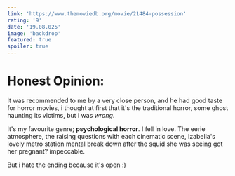 ```yaml
---
link: 'https://www.themoviedb.org/movie/21484-possession'
rating: '9'
date: '19.08.025'
image: 'backdrop'
featured: true
spoiler: true
---
```

# Honest Opinion:
It was recommended to me by a very close person, and he had good taste for horror movies, i thought at first that it's the traditional horror, some ghost haunting its victims, but i was *wrong*.

It's my favourite genre; **psychological horror**. I fell in love. The eerie atmosphere, the raising questions with each cinematic scene, Izabella's lovely metro station mental break down after the squid she was seeing got her pregnant? impeccable.

But i hate the ending because it's open :)